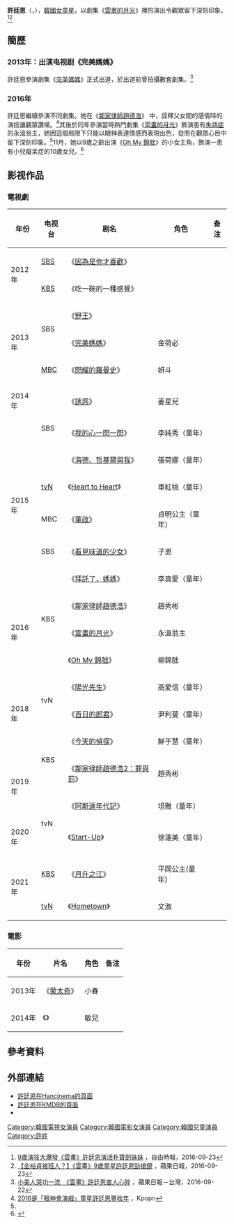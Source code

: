 {{multiple issues|
{{advert|time=2016-11-14T09:47:27+00:00}}
{{refimprove|time=2016-11-14T09:47:27+00:00}}
}}
{{藝人
|姓名 = 許廷恩
|類型 = 女演員
|圖片 =
|圖片尺寸 =  
|圖片簡介 = 
|本名 = 
|外文名 = 허정은
|外文 = ko
|羅馬拼音 = Heo Jeong-eun
|英文名 = 
|暱稱 =
|其他藝名 = 
|國籍 = {{KOR}}
|出生日期 = {{birth_date_and_age|2007|9|14}}
|出生地點 = {{ROK}}
|宗教信仰 = 
|語言 = [[韓語|韓語]]
|職業 = [[演員|演員]]
|教育程度 = 
|配偶 = 
|出道作 = 《[[因為是你才喜歡|因為是你才喜歡]]》
|出道日期 = 2012年
|代表作 = 《[[雲畫的月光|雲畫的月光]]》<br>《[[Oh_My_錦朏|Oh My 錦朏]]》
|活躍年代 = 
|唱片公司 = 
|經紀公司 = [[J_Wide_Company|J Wide Company]]
|相關團體 = 
|網站 =  
}}
'''許廷恩'''（{{lang-ko|'''허정은'''}}，{{bd|2007年|9月14日|catIdx=P朴}}），[[韓國|韓國]][[女演員|女童星]]，以劇集《[[雲畫的月光|雲畫的月光]]》裡的演出令觀眾留下深刻印象。<ref>[http://ent.ltn.com.tw/news/breakingnews/1834501 9歲演技大爆發《雲畫》許廷恩演活朴寶劍妹妹] {{Wayback|url=http://ent.ltn.com.tw/news/breakingnews/1834501 |date=20191202154416 }}，自由時報，2016-09-23</ref><ref>[http://hk.apple.nextmedia.com/enews/realtime/20160921/55671344 【金裕貞接班人？】《雲畫》9歲童星許廷恩勁搶鏡] {{Wayback|url=http://hk.apple.nextmedia.com/enews/realtime/20160921/55671344 |date=20170105015518 }}，蘋果日報，2016-09-23</ref>

== 簡歷 ==

=== 2013年：出演电视剧《完美媽媽》 ===
許廷恩參演劇集《[[完美媽媽|完美媽媽]]》正式出道，於出道前曾拍攝數套劇集。<ref>[http://www.appledaily.com.tw/realtimenews/article/new/20160922/953828/ 小美人哭功一流　《雲畫》許廷恩害人心碎] {{Wayback|url=http://www.appledaily.com.tw/realtimenews/article/new/20160922/953828/ |date=20170105132842 }}，蘋果日報－台灣，2016-09-22</ref>

=== 2016年 ===
許廷恩繼續參演不同劇集。她在《[[鄰家律師趙德浩|鄰家律師趙德浩]]》 中，詮釋父女間的感情時的演技讓觀眾讚嘆。<ref name="KN">[http://kpopn.niusnews.com/=K0atw143 2016是「眼神會演戲」童星許廷恩豐收年] {{Wayback|url=http://kpopn.niusnews.com/=K0atw143 |date=20161115194454 }}，Kpopn</ref>其後於同年參演當時熱門劇集《[[雲畫的月光|雲畫的月光]]》飾演患有[[失語症|失語症]]的永溫翁主，她因這個局限下只能以眼神表達情感而表現出色，從而在觀眾心目中留下深刻印象。<ref name="KN" />11月，她以9歲之齡出演《[[Oh_My_錦朏|Oh My 錦朏]]》的小女主角，飾演一患有小兒癡呆症的10歲女兒。<ref>{{Cite web |url=http://remylovedrama3.blogspot.hk/2016/11/oh-my.html |title=Oh My 金雨》製作發表會 眾演員亮相氣氛和諧 |access-date=2016-11-15 |archive-url=https://web.archive.org/web/20161115193424/http://remylovedrama3.blogspot.hk/2016/11/oh-my.html |archive-date=2016-11-15 |dead-url=yes }}</ref>

== 影视作品 ==
=== 電視劇 ===
{| class="wikitable"
!年份
!电视台
!剧名
!角色
!备注
|-
| rowspan="2" |2012年
|[[SBS_(韓國)|SBS]]
|《[[因為是你才喜歡|因為是你才喜歡]]》
|
|
|-
|[[韓國放送公社|KBS]]
|《吃一碗的一種感覺》
|
|
|-
| rowspan="3" |2013年
| rowspan="2" |SBS
|《[[野王_(電視劇)|野王]]》
|
|
|-
|《[[完美媽媽|完美媽媽]]》
|金荷必
|
|-
|[[文化廣播_(韓國)|MBC]] 
|《[[閃耀的羅曼史|閃耀的羅曼史]]》
|妍斗
|
|-
|2014年
| rowspan="3" |SBS
|《[[誘惑_(電視劇)|誘惑]]》
|姜星兒
|
|-
| rowspan="6" |2015年
|《[[我的心一閃一閃|我的心一閃一閃]]》
|李純秀（童年）
|
|-
|《[[海德、哲基爾與我|海德、哲基爾與我]]》
|張荷娜（童年）
|
|-
|[[TVN|tvN]] 
|《[[Heart_to_Heart|Heart to Heart]]》 
|車紅桃（童年）
|
|-
|MBC
|《[[華政|華政]]》
|貞明公主（童年）
|
|-
|SBS
|《[[看見味道的少女|看見味道的少女]]》
|子恩
|
|-
| rowspan="4" |KBS
|《[[拜託了，媽媽|拜託了，媽媽]]》
|李真愛（童年）
|
|-
| rowspan="3" |2016年
|《[[鄰家律師趙德浩|鄰家律師趙德浩]]》
|趙秀彬
|
|-
|《[[雲畫的月光|雲畫的月光]]》
|永溫翁主
|
|-
|《[[Oh_My_錦朏|Oh My 錦朏]]》
|柳錦朏
|
|-
| rowspan="3" |2018年 
| rowspan="2" |tvN
|《[[陽光先生|陽光先生]]》
|高愛信（童年）
|
|-
|《[[百日的郎君|百日的郎君]]》
|尹利蓃（童年）
|
|-
| rowspan="2"|KBS
|《[[今天的偵探|今天的偵探]]》
|鮮于慧（童年）
|
|-
| rowspan="2"|2019年 
|《[[鄰家律師趙德浩2：罪與罰|鄰家律師趙德浩2：罪與罰]]》
|趙秀彬
|
|-
| rowspan="2" |tvN
|《[[阿斯達年代記|阿斯達年代記]]》
|坦雅（童年）
|
|-
|2020年
|《[[Start-Up|Start-Up]]》
|徐達美（童年）
|
|-
|rowspan="2"|2021年
|[[KBS|KBS]]
|《[[月升之江|月升之江]]》
|平岡公主(童年)
|
|-
|[[tvN|tvN]]
|《[[Hometown|Hometown]]》
|文淑
|
|}

=== 電影 ===
{| class="wikitable"
!年份
!片名
!角色
!备注
|-
|2013年
|《[[蒙太奇_(電影)|蒙太奇]]》 
|小春
|
|-
|2014年
|《{{link-ko|非常警探|끝까지 간다}}》 
|敏兒
|
|}

== 參考資料 ==
{{reflist}}

== 外部連結 ==
* [http://www.hancinema.net/korean_Heo_Jeong-eun.php 許廷恩在Hancinema的頁面] {{Wayback|url=http://www.hancinema.net/korean_Heo_Jeong-eun.php |date=20201127033539 }}
* [http://www.kmdb.or.kr/vod/mm_basic.asp?person_id=00195408 許廷恩在KMDB的頁面] {{Wayback|url=http://www.kmdb.or.kr/vod/mm_basic.asp?person_id=00195408 |date=20190824142826 }}
*{{instagram|heo_jeoungeun}}

{{J Wide Company}}

{{DEFAULTSORT: Heo Jung Eun}}
[[Category:韓國電視女演員|Category:韓國電視女演員]]
[[Category:韓國電影女演員|Category:韓國電影女演員]]
[[Category:韓國兒童演員|Category:韓國兒童演員]]
[[Category:許姓|Category:許姓]]